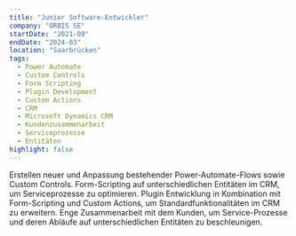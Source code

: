 ```yaml
---
title: "Junior Software-Entwickler"
company: "ORBIS SE"
startDate: "2021-09"
endDate: "2024-03"
location: "Saarbrücken"
tags:
  - Power Automate
  - Custom Controls
  - Form Scripting
  - Plugin Development
  - Custom Actions
  - CRM
  - Microsoft Dynamics CRM
  - Kundenzusammenarbeit
  - Serviceprozesse
  - Entitäten
highlight: false
---
```


Erstellen neuer und Anpassung bestehender Power-Automate-Flows sowie Custom Controls. Form-Scripting auf unterschiedlichen Entitäten im CRM, um Serviceprozesse zu optimieren. Plugin Entwicklung in Kombination mit Form-Scripting und Custom Actions, um Standardfunktionalitäten im CRM zu erweitern. Enge Zusammenarbeit mit dem Kunden, um Service-Prozesse und deren Abläufe auf unterschiedlichen Entitäten zu beschleunigen.